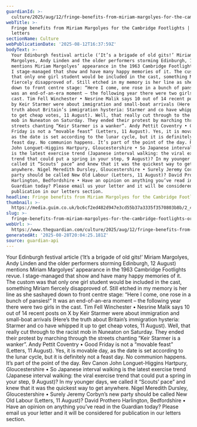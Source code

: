 ```yaml
---
guardianId: >-
  culture/2025/aug/12/fringe-benefits-from-miriam-margolyes-for-the-cambridge-footlights
webTitle: >-
  Fringe benefits from Miriam Margolyes for the Cambridge Footlights | Brief
  letters
sectionName: Culture
webPublicationDate: '2025-08-12T16:37:59Z'
bodyText: >-
  Your Edinburgh festival article (‘It’s a brigade of old gits!’ Miriam
  Margolyes, Andy Linden and the older performers storming Edinburgh, 12 August)
  mentions Miriam Margolyes’ appearance in the 1963 Cambridge Footlights revue.
  I stage-managed that show and have many happy memories of it. The custom was
  that only one girl student would be included in the cast, something Miriam
  fiercely disapproved of. Still etched in my memory is her line as she sashayed
  down to front centre stage: “Here I come, one rose in a bunch of pansies!” It
  was an end-of-an-era moment – the following year there were two girls in the
  cast. Tim Fell Winchester • Nesrine Malik says 10 out of 14 recent posts on X
  by Keir Starmer were about immigration and small-boat arrivals (Here’s the
  truth about Britain’s immigration hysteria: Starmer and co have whipped it up
  to get cheap votes, 11 August). Well, that really cut through to the racist
  mob in Nuneaton on Saturday. They ended their protest by marching through the
  streets chanting “Keir Starmer is a wanker”. Andy Pettit Coventry • Good
  Friday is not a “movable feast” (Letters, 11 August). Yes, it is movable day,
  as the date is set according to the lunar cycle, but it is definitely not a
  feast day. No communion happens. It’s part of the point of the day. Rev Canon
  John Longuet-Higgins Hartpury, Gloucestershire • So Japanese interval walking
  is the latest exercise trend (Japanese interval walking: the viral exercise
  trend that could put a spring in your step, 9 August)? In my younger days, we
  called it “Scouts’ pace” and knew that it was the quickest way to get
  anywhere. Nigel Meredith Dursley, Gloucestershire • Surely Jeremy Corbyn’s new
  party should be called New Old Labour (Letters, 11 August)? David Prothero
  Harlington, Bedfordshire • Have an opinion on anything you’ve read in the
  Guardian today? Please email us your letter and it will be considered for
  publication in our letters section.
headline: Fringe benefits from Miriam Margolyes for the Cambridge Footlights
thumbnail: >-
  https://media.guim.co.uk/bc6cf2ed482d947e3cd55b37a3335f3570803b8b/2_414_4311_3448/500.jpg
slug: >-
  fringe-benefits-from-miriam-margolyes-for-the-cambridge-footlights-or-brief-letters
webUrl: >-
  https://www.theguardian.com/culture/2025/aug/12/fringe-benefits-from-miriam-margolyes-for-the-cambridge-footlights
generatedAt: '2025-08-28T20:04:25.181Z'
source: guardian-api
---
```

Your Edinburgh festival article (‘It’s a brigade of old gits!’ Miriam Margolyes, Andy Linden and the older performers storming Edinburgh, 12 August) mentions Miriam Margolyes’ appearance in the 1963 Cambridge Footlights revue. I stage-managed that show and have many happy memories of it. The custom was that only one girl student would be included in the cast, something Miriam fiercely disapproved of. Still etched in my memory is her line as she sashayed down to front centre stage: “Here I come, one rose in a bunch of pansies!” It was an end-of-an-era moment – the following year there were two girls in the cast. Tim Fell Winchester • Nesrine Malik says 10 out of 14 recent posts on X by Keir Starmer were about immigration and small-boat arrivals (Here’s the truth about Britain’s immigration hysteria: Starmer and co have whipped it up to get cheap votes, 11 August). Well, that really cut through to the racist mob in Nuneaton on Saturday. They ended their protest by marching through the streets chanting “Keir Starmer is a wanker”. Andy Pettit Coventry • Good Friday is not a “movable feast” (Letters, 11 August). Yes, it is movable day, as the date is set according to the lunar cycle, but it is definitely not a feast day. No communion happens. It’s part of the point of the day. Rev Canon John Longuet-Higgins Hartpury, Gloucestershire • So Japanese interval walking is the latest exercise trend (Japanese interval walking: the viral exercise trend that could put a spring in your step, 9 August)? In my younger days, we called it “Scouts’ pace” and knew that it was the quickest way to get anywhere. Nigel Meredith Dursley, Gloucestershire • Surely Jeremy Corbyn’s new party should be called New Old Labour (Letters, 11 August)? David Prothero Harlington, Bedfordshire • Have an opinion on anything you’ve read in the Guardian today? Please email us your letter and it will be considered for publication in our letters section.
